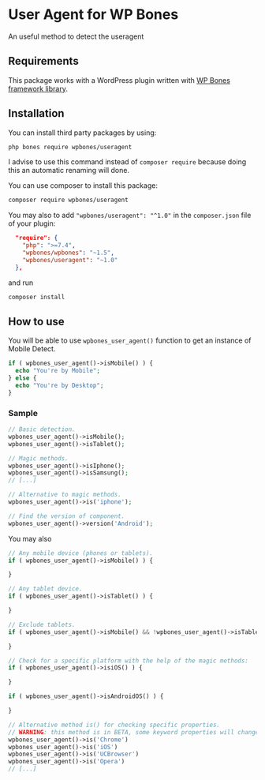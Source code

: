 
# User Agent for WP Bones

<Poser name="wpbones/useragent" />

An useful method to detect the useragent

## Requirements

This package works with a WordPress plugin written with [WP Bones framework library](https://github.com/wpbones/WPBones).

## Installation

You can install third party packages by using:

```sh copy
php bones require wpbones/useragent
```
   
I advise to use this command instead of `composer require` because doing this an automatic renaming will done.  

You can use composer to install this package:

```sh copy
composer require wpbones/useragent
```

You may also to add `"wpbones/useragent": "^1.0"` in the `composer.json` file of your plugin:
 
```json copy filename="composer.json" {4}
  "require": {
    "php": ">=7.4",
    "wpbones/wpbones": "~1.5",
    "wpbones/useragent": "~1.0"
  },
```

and run 

```sh copy
composer install
```

## How to use

You will be able to use `wpbones_user_agent()` function to get an instance of Mobile Detect.

```php copy
if ( wpbones_user_agent()->isMobile() ) {
  echo "You're by Mobile";
} else {
  echo "You're by Desktop";
}
```

### Sample

```php copy
// Basic detection.
wpbones_user_agent()->isMobile();
wpbones_user_agent()->isTablet();

// Magic methods.
wpbones_user_agent()->isIphone();
wpbones_user_agent()->isSamsung();
// [...]

// Alternative to magic methods.
wpbones_user_agent()->is('iphone');

// Find the version of component.
wpbones_user_agent()->version('Android');
```

You may also

```php copy
// Any mobile device (phones or tablets).
if ( wpbones_user_agent()->isMobile() ) {

}

// Any tablet device.
if ( wpbones_user_agent()->isTablet() ) {

}

// Exclude tablets.
if ( wpbones_user_agent()->isMobile() && !wpbones_user_agent()->isTablet() ) {

}

// Check for a specific platform with the help of the magic methods:
if ( wpbones_user_agent()->isiOS() ) {

}

if ( wpbones_user_agent()->isAndroidOS() ) {

}

// Alternative method is() for checking specific properties.
// WARNING: this method is in BETA, some keyword properties will change in the future.
wpbones_user_agent()->is('Chrome')
wpbones_user_agent()->is('iOS')
wpbones_user_agent()->is('UCBrowser')
wpbones_user_agent()->is('Opera')
// [...]
```
